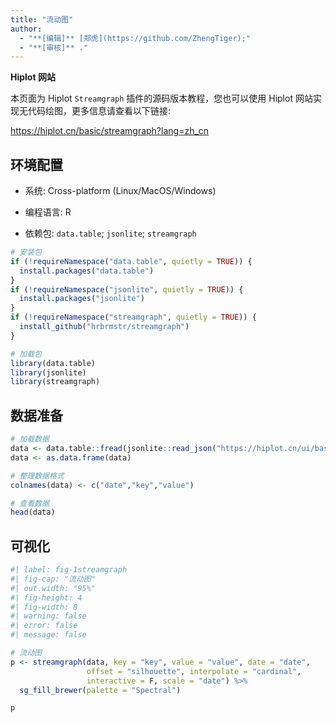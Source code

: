 ```yaml
---
title: "流动图"
author:
  - "**[编辑]** [郑虎](https://github.com/ZhengTiger);"
  - "**[审核]** ."
---
```


::: callout-note
**Hiplot 网站**

本页面为 Hiplot `Streamgraph` 插件的源码版本教程，您也可以使用 Hiplot 网站实现无代码绘图，更多信息请查看以下链接:

<https://hiplot.cn/basic/streamgraph?lang=zh_cn>
:::

## 环境配置

-   系统: Cross-platform (Linux/MacOS/Windows)

-   编程语言: R

-   依赖包: `data.table`; `jsonlite`; `streamgraph`

```r
# 安装包
if (!requireNamespace("data.table", quietly = TRUE)) {
  install.packages("data.table")
}
if (!requireNamespace("jsonlite", quietly = TRUE)) {
  install.packages("jsonlite")
}
if (!requireNamespace("streamgraph", quietly = TRUE)) {
  install_github("hrbrmstr/streamgraph")
}

# 加载包
library(data.table)
library(jsonlite)
library(streamgraph)
```

## 数据准备

```r
# 加载数据
data <- data.table::fread(jsonlite::read_json("https://hiplot.cn/ui/basic/streamgraph/data.json")$exampleData$textarea[[1]])
data <- as.data.frame(data)

# 整理数据格式
colnames(data) <- c("date","key","value")

# 查看数据
head(data)
```

## 可视化

```r
#| label: fig-1streamgraph
#| fig-cap: "流动图"
#| out.width: "95%"
#| fig-height: 4
#| fig-width: 8
#| warning: false
#| error: false
#| message: false

# 流动图
p <- streamgraph(data, key = "key", value = "value", date = "date",
                 offset = "silhouette", interpolate = "cardinal",
                 interactive = F, scale = "date") %>% 
  sg_fill_brewer(palette = "Spectral")

p
```


